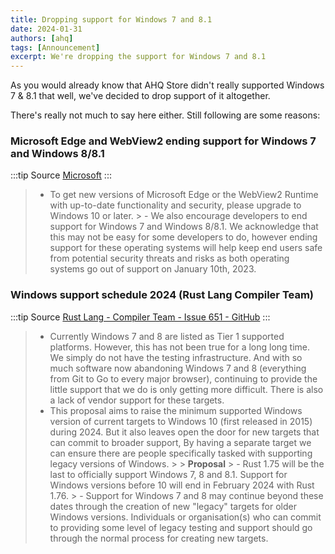 ```yaml
---
title: Dropping support for Windows 7 and 8.1
date: 2024-01-31
authors: [ahq]
tags: [Announcement]
excerpt: We're dropping the support for Windows 7 and 8.1
---
```

As you would already know that AHQ Store didn't really supported Windows 7 & 8.1 that well, we've decided to drop support of it altogether.

There's really not much to say here either. Still following are some reasons:

### Microsoft Edge and WebView2 ending support for Windows 7 and Windows 8/8.1

:::tip Source
  [Microsoft](https://blogs.windows.com/msedgedev/2022/12/09/microsoft-edge-and-webview2-ending-support-for-windows-7-and-windows-8-8-1)
:::
> - To get new versions of Microsoft Edge or the WebView2 Runtime with up-to-date
functionality and security, please upgrade to Windows 10 or later. > - We also encourage
developers to end support for Windows 7 and Windows 8/8.1. We acknowledge that this
may not be easy for some developers to do, however ending support for these operating
systems will help keep end users safe from potential security threats and risks as
both operating systems go out of support on January 10th, 2023.

### Windows support schedule 2024 (Rust Lang Compiler Team)

:::tip Source
  [Rust Lang - Compiler Team - Issue 651 -
  GitHub](https://github.com/rust-lang/compiler-team/issues/651)
:::
> - Currently Windows 7 and 8 are listed as Tier 1 supported platforms. However,
this has not been true for a long long time. We simply do not have the testing infrastructure.
And with so much software now abandoning Windows 7 and 8 (everything from Git to
Go to every major browser), continuing to provide the little support that we do is
only getting more difficult. There is also a lack of vendor support for these targets.
> - This proposal aims to raise the minimum supported Windows version of current
targets to Windows 10 (first released in 2015) during 2024. But it also leaves open
the door for new targets that can commit to broader support, By having a separate
target we can ensure there are people specifically tasked with supporting legacy
versions of Windows. > > **Proposal** > - Rust 1.75 will be the last to officially
support Windows 7, 8 and 8.1. Support for Windows versions before 10 will end in
February 2024 with Rust 1.76. > - Support for Windows 7 and 8 may continue beyond
these dates through the creation of new "legacy" targets for older Windows versions.
Individuals or organisation(s) who can commit to providing some level of legacy testing
and support should go through the normal process for creating new targets.